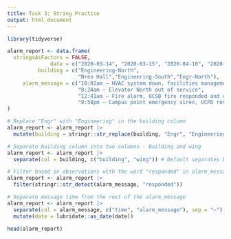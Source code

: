 ```yaml
---
title: Task 3: String Practice
output: html_document
---
```


``` r
library(tidyverse)
```

``` r
alarm_report <- data.frame(
  stringsAsFactors = FALSE,
              date = c("2020-03-14", "2020-03-15", "2020-04-10", "2020-04-18"),
          building = c("Engineering-North",
                       "Bren Hall","Engineering-South","Engr-North"),
     alarm_message = c("10:02am – HVAC system down, facilities management alerted",
                       "8:24am – Elevator North out of service",
                       "12:41am – Fire alarm, UCSB fire responded and cleared",
                       "9:58pm – Campus point emergency siren, UCPD responded")
)

# Replace "Engr" with "Engineering" in the building column
alarm_report <- alarm_report |>
  mutate(building = stringr::str_replace(building, "Engr", "Engineering"))

# Separate building column into two columns - Building and wing
alarm_report <- alarm_report |>
  separate(col = building, c("building", "wing")) # Default separates based on a non-alpha numeric character

# Filter based on observations with the word "responded" in alarm_message col
alarm_report <- alarm_report |>
  filter(stringr::str_detect(alarm_message, "responded"))

# Separate message time from the rest of the alarm_message
alarm_report <- alarm_report |>
  separate(col = alarm_message, c("time", "alarm_message"), sep = "–") |>
  mutate(date = lubridate::as_date(date))

head(alarm_report)
```
